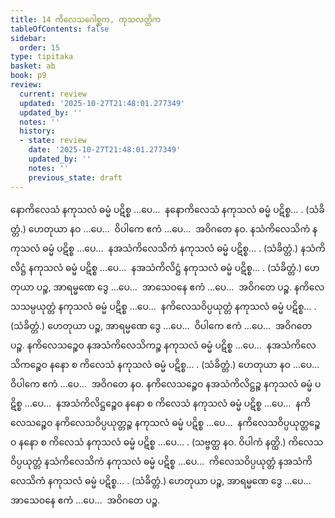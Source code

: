 ```yaml
---
title: 14 ကိလေသဂေါစ္ဆက, ကုသလတ္တိက
tableOfContents: false
sidebar:
  order: 15
type: tipitaka
basket: ab
book: p9
review:
  current: review
  updated: '2025-10-27T21:48:01.277349'
  updated_by: ''
  notes: ''
  history:
  - state: review
    date: '2025-10-27T21:48:01.277349'
    updated_by: ''
    notes: ''
    previous_state: draft
---
```



<ReviewStatus review={frontmatter.review} showDetails={true} />

<HypothesisAnnotation frontmatter={frontmatter} />

<DynamicBreadcrumb />

<Division number="68" book="p9" e="ch" v="40" p="117">

<Paragraph number="169" book="p9">
နောကိလေသံ နကုသလံ ဓမ္မံ ပဋိစ္စ …ပေ…  နနောကိလေသံ နကုသလံ ဓမ္မံ ပဋိစ္စ… . (သံခိတ္တံ.)
</Paragraph>

<Paragraph number="170" book="p9">
ဟေတုယာ နဝ …ပေ…  ဝိပါကေ ဧကံ …ပေ…  အဝိဂတေ နဝ.
</Paragraph>

</Division>
<Division number="69" book="p9" e="ch" v="40" p="117">

<Paragraph number="171" book="p9">
နသံကိလေသိကံ နကုသလံ ဓမ္မံ ပဋိစ္စ …ပေ…  နအသံကိလေသိကံ နကုသလံ ဓမ္မံ ပဋိစ္စ… . (သံခိတ္တံ.)
</Paragraph>

</Division>
<Division number="70" book="p9" e="ch" v="40" p="117">

<Paragraph number="172" book="p9">
နသံကိလိဋ္ဌံ နကုသလံ ဓမ္မံ ပဋိစ္စ …ပေ…  နအသံကိလိဋ္ဌံ နကုသလံ ဓမ္မံ ပဋိစ္စ… . (သံခိတ္တံ.)
</Paragraph>

<Paragraph number="173" book="p9">
ဟေတုယာ ပဉ္စ, အာရမ္မဏေ ဒွေ …ပေ…  အာသေဝနေ ဧကံ …ပေ…  အဝိဂတေ ပဉ္စ.
</Paragraph>

</Division>
<Division number="71" book="p9" e="ch" v="40" p="117">

<Paragraph number="174" book="p9">
နကိလေသသမ္ပယုတ္တံ နကုသလံ ဓမ္မံ ပဋိစ္စ …ပေ…  နကိလေသဝိပ္ပယုတ္တံ နကုသလံ ဓမ္မံ ပဋိစ္စ… . (သံခိတ္တံ.)
</Paragraph>

<Paragraph number="175" book="p9">
ဟေတုယာ ပဉ္စ, အာရမ္မဏေ ဒွေ …ပေ…  ဝိပါကေ ဧကံ …ပေ…  အဝိဂတေ ပဉ္စ.
</Paragraph>

</Division>
<Division number="72" book="p9" e="ch" v="40" p="117">

<Paragraph number="176" book="p9">
နကိလေသဉ္စေဝ နအသံကိလေသိကဉ္စ နကုသလံ ဓမ္မံ ပဋိစ္စ …ပေ…  နအသံကိလေသိကဉ္စေဝ နနော စ ကိလေသံ နကုသလံ ဓမ္မံ ပဋိစ္စ… . (သံခိတ္တံ.)
</Paragraph>

<Paragraph number="177" book="p9">
ဟေတုယာ နဝ …ပေ…  ဝိပါကေ ဧကံ …ပေ…  အဝိဂတေ နဝ.
</Paragraph>

</Division>
<Division number="73" book="p9" e="ch" v="40" p="117">

<Paragraph number="178" book="p9">
နကိလေသဉ္စေဝ နအသံကိလိဋ္ဌဉ္စ နကုသလံ ဓမ္မံ ပဋိစ္စ …ပေ…  နအသံကိလိဋ္ဌဉ္စေဝ နနော စ ကိလေသံ နကုသလံ ဓမ္မံ ပဋိစ္စ …ပေ…  နကိလေသဉ္စေဝ နကိလေသဝိပ္ပယုတ္တဉ္စ နကုသလံ ဓမ္မံ ပဋိစ္စ …ပေ…  နကိလေသဝိပ္ပယုတ္တဉ္စေဝ နနော စ ကိလေသံ နကုသလံ ဓမ္မံ ပဋိစ္စ …ပေ… . (သဗ္ဗတ္ထ နဝ. ဝိပါကံ နတ္ထိ.)
</Paragraph>

<Paragraph number="179" book="p9">
ကိလေသဝိပ္ပယုတ္တံ နသံကိလေသိကံ နကုသလံ ဓမ္မံ ပဋိစ္စ …ပေ…  ကိလေသဝိပ္ပယုတ္တံ နအသံကိလေသိကံ နကုသလံ ဓမ္မံ ပဋိစ္စ… . (သံခိတ္တံ.) ဟေတုယာ ပဉ္စ, အာရမ္မဏေ ဒွေ …ပေ…  အာသေဝနေ ဧကံ …ပေ…  အဝိဂတေ ပဉ္စ.
</Paragraph>
</Division>
